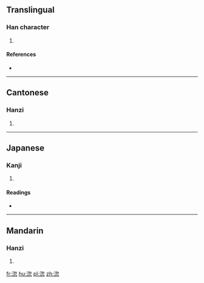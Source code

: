 ==Translingual==

===Han character===
{{Han char|rn=85|rad=水|as=08|sn=11|four=37132|canj=EPHP}}

# {{defn|Han|sort=水08}}

====References====
* {{Han ref|kx=0632.070|dkj=17691|dj=1035.020|hdz=31657.020|uh=6DF4|ud=28148|bh=D5F5|bd=54773}}

----

==Cantonese==

===Hanzi===
{{yue-hanzi|jyut=|y=fat1}}

# {{defn|lang=yue|sort=水08}}

----

==Japanese==

===Kanji===
{{ja-kanji|grade=|rs=水08}}

# {{defn|lang=ja|sort=水08}}

====Readings====
* {{ja-readings|on=[[おつ]] (otsu), [[おち]] (ochi), [[こつ]] (kotsu), [[こち]] (kochi)|kun=}}

----

==Mandarin==

===Hanzi===
{{cmn-hanzi|pin=[[hū]] ([[hu1]]), [[wà]] ([[wa4]])|wg=hu<sup>1</sup>, wa<sup>4</sup>}}

# {{defn|lang=cmn|sort=水08}}

[[fr:淴]]
[[hu:淴]]
[[pl:淴]]
[[zh:淴]]